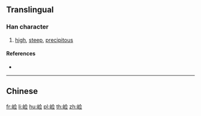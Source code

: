 {{character info/new}}
{{also|嶮}}
==Translingual==

===Han character===
{{Han char|rn=46|rad=山|as=07|sn=10|four=|canj=UOMM|ids=⿰山佥}}

# [[high]], [[steep]], [[precipitous]]

====References====
* {{Han ref|kx=0312.301|hdz=10775.071|uh=5D04|ud=23812}}

----

==Chinese==
{{zh-see|嶮}}

[[fr:崄]]
[[li:崄]]
[[hu:崄]]
[[pl:崄]]
[[th:崄]]
[[zh:崄]]